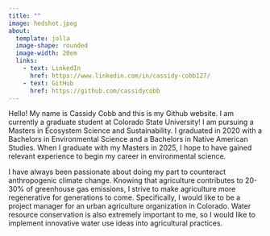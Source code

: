 ```yaml
---
title: ""
image: hedshot.jpeg
about:
  template: jolla
  image-shape: rounded
  image-width: 20em
  links: 
    - text: LinkedIn
      href: https://www.linkedin.com/in/cassidy-cobb127/
    - text: GitHub
      href: https://github.com/cassidycobb
---
```




Hello! My name is Cassidy Cobb and this is my Github website. I am currently a graduate student at Colorado State University! I am pursuing a Masters in Ecosystem Science and Sustainability. I graduated in 2020 with a Bachelors in Environmental Science and a Bachelors in Native American Studies. When I graduate with my Masters in 2025, I hope to have gained relevant experience to begin my career in environmental science.

I have always been passionate about doing my part to counteract anthropogenic climate change. Knowing that agriculture contributes to 20-30% of greenhouse gas emissions, I strive to make agriculture more regenerative for generations to come. Specifically, I would like to be a project manager for an urban agriculture organization in Colorado. Water resource conservation is also extremely important to me, so I would like to implement innovative water use ideas into agricultural practices.
